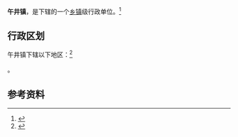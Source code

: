 {{中国乡级行政区|61/03/24/102/000}}

'''午井镇'''，是{{PRC admin/fullname|61/03/24/102/000|3}}下辖的一个[[乡镇|乡镇]]级行政单位。<ref>{{PRC admin/ref sgc|{{PRC admin/parent|61/03/24/102/000}}}}</ref>

== 行政区划 ==

午井镇下辖以下地区：<ref>{{PRC admin/ref sgc|61/03/24/102/000}}</ref>

{{PRC admin/children|61/03/24/102/000}}。

== 参考资料 ==

{{reflist}}

{{行政区划小作品}}
{{PRC admin/navcat|61/03/24/102/000}}